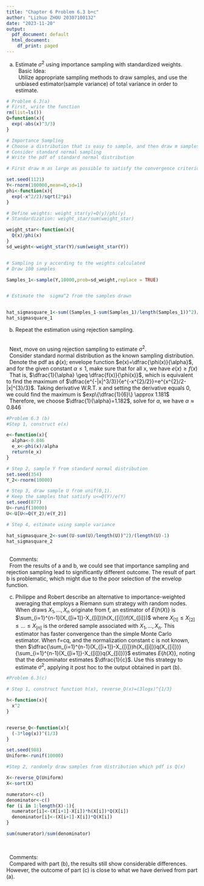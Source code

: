 ```yaml
---
title: "Chapter 6 Problem 6.3 b+c"
author: "Lizhuo ZHOU 20307100132"
date: "2023-11-20"
output:
  pdf_document: default
  html_document:
    df_print: paged
---
```



(a) Estimate $\sigma^{2}$ using importance sampling with standardized weights.
\
\ \ Basic Idea:
\
\ \ Utilize appropriate sampling methods to draw samples, and use the unbiased estimator(sample variance) of total variance in order to estimate.

```r
# Problem 6.3(a)
# First, write the function
rm(list=ls())
Q=function(x){
  exp(-abs(x)^3/3)
}

# Importance Sampling
# Choose a distribution that is easy to sample, and then draw m samples.
# Consider standard normal sampling
# Write the pdf of standard normal distribution

# First draw m as large as possible to satisfy the convergence criterion of this method.

set.seed(1121)
Y<-rnorm(100000,mean=0,sd=1)
phi<-function(x){
  exp(-x^2/2)/sqrt(2*pi)
}

# Define weights: weight_star(y)=Q(y)/phi(y)
# Standardization: weight_star/sum(weight_star)

weight_star<-function(x){
  Q(x)/phi(x)
}
sd_weight<-weight_star(Y)/sum(weight_star(Y))


# Sampling in y according to the weights calculated
# Draw 100 samples

Samples_1<-sample(Y,10000,prob=sd_weight,replace = TRUE)


# Estimate the  sigma^2 from the samples drawn


hat_sigmasquare_1<-sum((Samples_1-sum(Samples_1)/length(Samples_1))^2)/(length(Samples_1)-1)
hat_sigmasquare_1


```


(b) Repeat the estimation using rejection sampling.

\
\ \ Next, move on using rejection sampling to estimate $\sigma^{2}$.
\
\ \ Consider standard normal distribution as the known sampling distribution. 
\
\ \ Denote the pdf as $\phi(x)$; envelope function $e(x)=\dfrac{\phi(x)}{\alpha}$, and for the given constant $\alpha \leq 1$, make sure that for all x, we have  $e(x) \geq f(x)$
\
\ \ That is, $\dfrac{1}{\alpha} \geq \dfrac{f(x)}{\phi(x)}$, which is equivalent to find the maximum of $\dfrac{e^{-|x|^3/3}}{e^{-x^{2}/2}}=e^{x^{2}/2-|x|^{3}/3}$. Taking derivative W.R.T. x and setting the derivative equals 0, we could find the maximum is $exp\{\dfrac{1}{6}\} \approx 1.181$
\
\ \ Therefore, we choose $\dfrac{1}{\alpha}=1.182$, solve for $\alpha$, we have $\alpha \approx 0.846$

```r
#Problem 6.3 (b)
#Step 1, construct e(x)

e<-function(x){
  alpha<-0.846
  e_x<-phi(x)/alpha
  return(e_x)
}

# Step 2, sample Y from standard normal distribution
set.seed(354)
Y_2<-rnorm(10000)

# Step 3, draw sample U from unif(0,1).
# Keep the samples that satisfy u<=Q(Y)/e(Y)
set.seed(877)
U<-runif(10000)
U<-U[U<=Q(Y_2)/e(Y_2)]

# Step 4, estimate using sample variance

hat_sigmasquare_2<-sum((U-sum(U)/length(U))^2)/(length(U)-1)
hat_sigmasquare_2


```
\
\ \ Comments:
\
\ \ From the results of a and b, we could see that importance sampling and rejection sampling lead to significantly different outcome. The result of part b is problematic, which might due to the poor selection of the envelop function.



(c) Philippe and Robert describe an alternative to importance-weighted averaging that employs a Riemann sum strategy with random nodes. When draws $X_{1},...,X_{n}$ originate from f, an estimator of $E\{h(X)\}$ is $\sum_{i=1}^{n-1}(X_{[i+1]}-X_{[i]})h(X_{[i]})f(X_{[i]})$ where $X_{[1]} \leq X_{[2]} \leq ... \leq X_{[n]}$ is the ordered sample associated with $X_{1},...,X_{n}$. This estimator has faster convergence than the simple Monte Carlo estimator. When f=cq, and the normalization constant c is not known, then $\dfrac{\sum_{i=1}^{n-1}(X_{[i+1]}-X_{[i]})h(X_{[i]})q(X_{[i]})}{\sum_{i=1}^{n-1}(X_{[i+1]}-X_{[i]})q(X_{[i]})}$ estimates $E\{h(X)\}$, noting that the denominator estimates $\dfrac{1}{c}$. Use this strategy to estimate $\sigma^{2}$, applying it post hoc to the output obtained in part (b).


```r
#Problem 6.3(c)

# Step 1, construct function h(x), reverse_Q(x)=(3logx)^{1/3}

h<-function(x){
  x^2
}


reverse_Q<-function(x){
  (-3*log(x))^(1/3)
}

set.seed(988)
Uniform<-runif(10000)

#Step 2, randomly draw samples from distribution which pdf is Q(x)

X<-reverse_Q(Uniform)
X<-sort(X)

numerator<-c()
denominator<-c()
for (i in 1:length(X)-1){
  numerator[i]<-(X[i+1]-X[i])*h(X[i])*Q(X[i])
  denominator[i]<-(X[i+1]-X[i])*Q(X[i])
}

sum(numerator)/sum(denominator)



```
\
\ \ Comments:
\
\ \ Compared with part (b), the results still show considerable differences. However, the outcome of part (c) is close to what we have derived from part (a).















